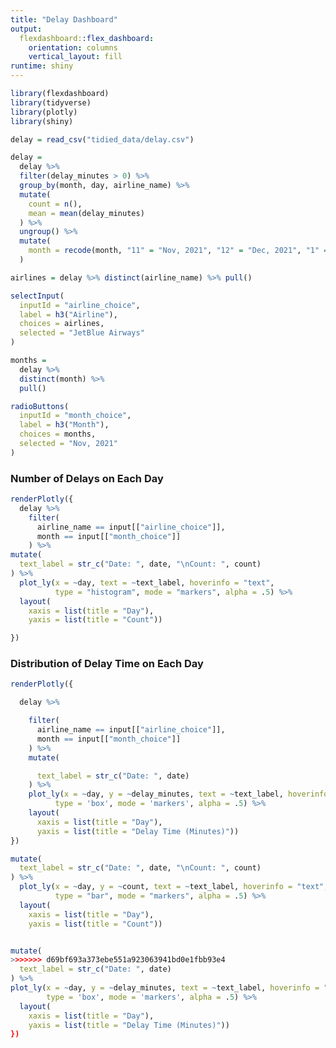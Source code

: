 ```yaml
---
title: "Delay Dashboard"
output: 
  flexdashboard::flex_dashboard:
    orientation: columns
    vertical_layout: fill
runtime: shiny
---
```


```r
library(flexdashboard)
library(tidyverse)
library(plotly)
library(shiny)

delay = read_csv("tidied_data/delay.csv")

delay = 
  delay %>% 
  filter(delay_minutes > 0) %>% 
  group_by(month, day, airline_name) %>% 
  mutate(
    count = n(),
    mean = mean(delay_minutes)
  ) %>% 
  ungroup() %>% 
  mutate(
    month = recode(month, "11" = "Nov, 2021", "12" = "Dec, 2021", "1" = "Jan, 2022")
  ) 
```


```r
airlines = delay %>% distinct(airline_name) %>% pull()

selectInput(
  inputId = "airline_choice",
  label = h3("Airline"),
  choices = airlines,
  selected = "JetBlue Airways"
)

months = 
  delay %>% 
  distinct(month) %>% 
  pull()

radioButtons(
  inputId = "month_choice",
  label = h3("Month"),
  choices = months,
  selected = "Nov, 2021"
)
```



### Number of Delays on Each Day 

```r
renderPlotly({
  delay %>%
    filter(
      airline_name == input[["airline_choice"]],
      month == input[["month_choice"]]
    ) %>% 
mutate(
  text_label = str_c("Date: ", date, "\nCount: ", count)
) %>% 
  plot_ly(x = ~day, text = ~text_label, hoverinfo = "text",
          type = "histogram", mode = "markers", alpha = .5) %>% 
  layout(
    xaxis = list(title = "Day"),
    yaxis = list(title = "Count"))

})
```



### Distribution of Delay Time on Each Day

```r
renderPlotly({

  delay %>% 

    filter(
      airline_name == input[["airline_choice"]],
      month == input[["month_choice"]]
    ) %>% 
    mutate(

      text_label = str_c("Date: ", date)
    ) %>% 
    plot_ly(x = ~day, y = ~delay_minutes, text = ~text_label, hoverinfo = "text",
          type = 'box', mode = 'markers', alpha = .5) %>% 
    layout(
      xaxis = list(title = "Day"),
      yaxis = list(title = "Delay Time (Minutes)"))
})
```

```r
mutate(
  text_label = str_c("Date: ", date, "\nCount: ", count)
) %>% 
  plot_ly(x = ~day, y = ~count, text = ~text_label, hoverinfo = "text",
          type = "bar", mode = "markers", alpha = .5) %>% 
  layout(
    xaxis = list(title = "Day"),
    yaxis = list(title = "Count"))


mutate(
>>>>>>> d69bf693a373ebe551a923063941bd0e1fbb93e4
  text_label = str_c("Date: ", date)
) %>% 
plot_ly(x = ~day, y = ~delay_minutes, text = ~text_label, hoverinfo = "text",
        type = 'box', mode = 'markers', alpha = .5) %>% 
  layout(
    xaxis = list(title = "Day"),
    yaxis = list(title = "Delay Time (Minutes)"))
})
```


